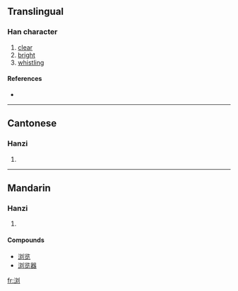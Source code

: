 {{also|瀏}}
==Translingual==

===Han character===
{{Han char|rn=85|rad=水|as=06|sn=9|four=|canj=水卜大弓 (EYKN)}}

# [[clear]]
# [[bright]]
# [[whistling]]

====References====
* {{Han ref|kx=0623.171|hdz=31615.050|uh=6D4F|ud=27983}}

----

==Cantonese==

===Hanzi===
{{yue-hanzi|jyut=|y=lau4|tra=瀏}}

# {{defn|Cantonese}}

----

==Mandarin==

===Hanzi===
{{cmn-hanzi|tra=瀏|pin=[[gǔn]] ([[gun3]]), [[hùn]] ([[hun4]]), [[liú]] ([[liu2]])|wg=kun<sup>3</sup>, hun<sup>4</sup>, liu<sup>2</sup>}}

# {{defn|Mandarin}}

====Compounds====
* [[浏览]]
* [[浏览器]]

[[fr:浏]]